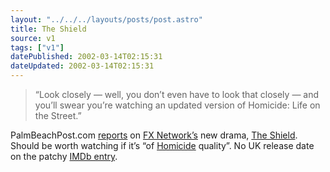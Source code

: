 ```yaml
---
layout: "../../../layouts/posts/post.astro"
title: The Shield
source: v1
tags: ["v1"]
datePublished: 2002-03-14T02:15:31
dateUpdated: 2002-03-14T02:15:31
---
```


> &#8220;Look closely &#8212; well, you don&#8217;t even have to look that closely &#8212; and you&#8217;ll swear you&#8217;re watching an updated version of Homicide: Life on the Street.&#8221;

PalmBeachPost.com [reports][1] on [FX Network&#8217;s][2] new drama, [The Shield][3]. Should be worth watching if it&#8217;s &#8220;of [Homicide][4] quality&#8221;. No UK release date on the patchy [IMDb entry][5].

[1]: http://www.gopbi.com/partners/pbpost/epaper/editions/tuesday/accent_c3d83368e5934201000c.html
[2]: http://www.fxnetworks.com/
[3]: http://www.fxnetworks.com/shows/originals/the_shield/ "'The road to justice is twisted'. So they say."
[4]: http://members.aol.com/hlots98/
[5]: http://uk.imdb.com/Title?0306390
